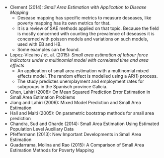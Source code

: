 - Clement (2014): *Small Area Estimation with Application to Disease 
Mapping*
    - Desease mapping has specific metrics to measure deseases, like poverty
mapping has its own metrics for that.   
    - It is a review of SAE methods applied on that topic. Because the field 
is mostly concerned with counting the prevalence of deseases it is
concerned with poisson models and variations on such models, used with
EB and HB.
    - Some examples can be found.
- Lopez-Vicaino / et. al. (2015): *Small area estimation of labour force
indicators under a multinomial model with correlated time and area effects*
    - An application of small area estimation with a multinomial mixed
effects model. The random effect is modelled using a AR(1) process.
    - The study predictes unemplayment and employment rates for subgroups in
the Spanisch province Galicia.

- Chen, Lahiri (2008): On Mean Squared Prediction Error Estimation in Small Area Estimation Problems
- Jiang and Lahiri (2006): Mixed Model Prediction and Small Area Estimation
- Hall and Maiti (2005): On parametric bootstrap methods for small area prediction
- Chandra, Sud and Gharde (2014): Small Area Estimation Using Estimated Population Level Auxiliary Data
- Pfeffermann (2013): New Important Developments in Small Area Estimation
- Guadarrama, Molina and Rao (2015): A Comparison of Small Area Estimation Methods for Poverty Mapping

